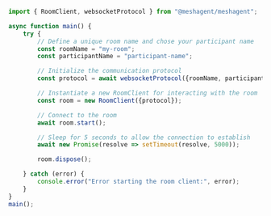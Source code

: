 ```javascript Javascript
import { RoomClient, websocketProtocol } from "@meshagent/meshagent";

async function main() {
    try {
        // Define a unique room name and chose your participant name
        const roomName = "my-room";
        const participantName = "participant-name";

        // Initialize the communication protocol
        const protocol = await websocketProtocol({roomName, participantName});

        // Instantiate a new RoomClient for interacting with the room
        const room = new RoomClient({protocol});

        // Connect to the room
        await room.start();

        // Sleep for 5 seconds to allow the connection to establish
        await new Promise(resolve => setTimeout(resolve, 5000));

        room.dispose();

    } catch (error) {
        console.error("Error starting the room client:", error);
    }
}
main();

```

